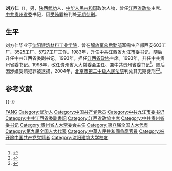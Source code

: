 '''刘方仁'''（{{bd|1936年|1月||catIdx=}}），男，[[陕西省|陕西]][[武功县|武功]]人，[[中华人民共和国|中华人民共和国]]政治人物，曾任[[江西省政协|江西省政协]]主席、[[中共贵州省委|中共贵州省委]]书记，因[[受贿罪|受贿罪]]被判处[[无期徒刑|无期徒刑]]。

== 生平 ==
刘方仁毕业于[[沈阳建筑材料工业学院|沈阳建筑材料工业学院]]，曾在[[解放军|解放军]][[总后勤部|总后勤部]]军需生产部西安603工厂、3525工厂、5727工厂工作。1983年，升任中共江西省[[九江市|九江市]]委书记，随后升任中共江西省委副书记。1993年，担任[[江西省政协|江西省政协]]主席。1993年，升任中共贵州省委书记。1998年，改任贵州省人大常委会主任、兼中共贵州省委书记<ref>{{cite web|title=贪财好色 原贵州省委书记刘方仁“落马”始末|url=http://news.xinhuanet.com/legal/2003-07/10/content_964552.htm|publisher=新华网|accessdate=2011-10-11|archive-date=2016-08-17|archive-url=https://web.archive.org/web/20160817135335/http://news.xinhuanet.com/legal/2003-07/10/content_964552.htm|dead-url=no}}</ref>。随后因涉嫌受贿犯罪被逮捕，2004年，[[北京市第二中级人民法院|北京市第二中级人民法院]]判处其无期徒刑<ref>{{cite web|title=贪官“军团司令”：拜倒在石榴裙下的省委书记|url=http://news.qq.com/a/20040518/000478.htm|publisher=腾讯网|accessdate=2011-10-11|archive-date=2016-03-09|archive-url=https://web.archive.org/web/20160309115922/http://news.qq.com/a/20040518/000478.htm|dead-url=no}}</ref><ref>{{cite web|title=奉送自己的情妇给原贵州省委书记刘方仁；在夜总会里拉高级官员“下水”——贵州“地下组织部长”陈林发迹揭秘|url=http://epaper.dahe.cn/dhb/htm2005/t20050614_129755.htm|publisher=大河网|accessdate=2011-10-11|archive-date=2016-02-23|archive-url=https://web.archive.org/web/20160223181032/http://epaper.dahe.cn/dhb/htm2005/t20050614_129755.htm|dead-url=no}}</ref>。

== 参考文献 ==
{{Reflist}}

{{-}}
{{中华人民共和国贵州省正职领导人|nocat}}
{{中华人民共和国江西省正职领导人|nocat}}

{{Authority control}}
{{DEFAULTSORT:Liú Fāngrén}}
[[Category:刘姓|FANG]]
[[Category:武功人|Category:武功人]]
[[Category:中国共产党党员|Category:中国共产党党员]]
[[Category:中共九江市委书记|Category:中共九江市委书记]]
[[Category:中共江西省委副書記|Category:中共江西省委副書記]]
[[Category:江西省政協主席|Category:江西省政協主席]]
[[Category:中共贵州省委书记|Category:中共贵州省委书记]]
[[Category:贵州省人大常委会主任|Category:贵州省人大常委会主任]]
[[Category:第八届全国人大代表|Category:第八届全国人大代表]]
[[Category:第九届全国人大代表|Category:第九届全国人大代表]]
[[Category:中華人民共和國貪腐官員|Category:中華人民共和國貪腐官員]]
[[Category:被开除中国共产党党籍者|Category:被开除中国共产党党籍者]]
[[Category:沈阳建筑大学校友|Category:沈阳建筑大学校友]]